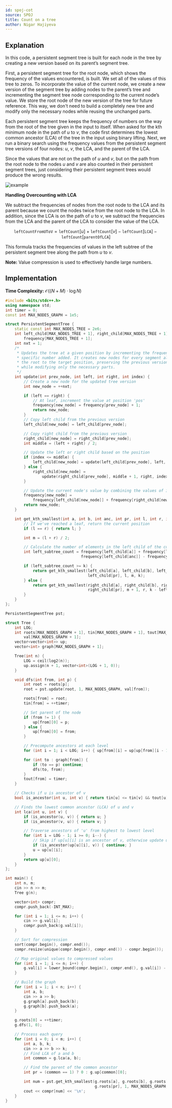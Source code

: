 ```yaml
---
id: spoj-cot
source: SPOJ
title: Count on a tree
author: Nigar Hajiyeva
---
```

## Explanation


In this code, a persistent segment tree is built for each node in the tree by creating a new version based on its parent’s segment tree.

First, a persistent segment tree for the root node, which shows the frequency of the values encountered, is built. We set all of the values of this tree to zeros. To incorporate the value of the current node, we create a new version of the segment tree by adding nodes to the parent’s tree and incrementing the segment tree node corresponding to the current node’s value. We store the root node of the new version of the tree for future reference. This way, we don't need to build a completely new tree and modify only the necessary nodes while reusing the unchanged parts.

Each persistent segment tree keeps the frequency of numbers on the way from the root of the tree given in the input to itself. When asked for the kth minimum node in the path of $u$ to $v$, the code first determines the lowest common ancestor (LCA) of the tree in the input using binary lifting. Next, we run a binary search using the frequency values from the persistent segment tree versions of four nodes: $u$, $v$, the LCA, and the parent of the LCA.

Since the values that are not on the path of $u$ and $v$, but on the path from the root node to the nodes $u$ and $v$ are also counted in their persistent segment trees, just considering their persistent segment trees would produce the wrong results.

![example](spoj-cot/example.png)

**Handling Overcounting with LCA**

We subtract the frequencies of nodes from the root node to the LCA and its parent because we count the nodes twice from the root node to the LCA. In addition, since the LCA is on the path of $u$ to $v$, we subtract the frequencies from the LCA and the parent of the LCA to consider the value of the LCA.

$$
\texttt{leftCountFromUToV} = \texttt{leftCount}[\texttt{$u$}]+\texttt{leftCount}[\texttt{$v$}]−\texttt{leftCount}[\texttt{LCA}]−\texttt{leftCount}[\texttt{parentOfLCA}]
$$

This formula tracks the frequencies of values in the left subtree of the persistent segment tree along the path from $u$ to $v$.


**Note:**
Value compression is used to effectively handle large numbers.

## Implementation

**Time Complexity:** $\mathcal{O}((N+M) \cdot \log{N})$

<LanguageSection>
<CPPSection>

```cpp
#include <bits/stdc++.h>
using namespace std;
int timer = 0;
const int MAX_NODES_GRAPH = 1e5;

struct PersistentSegmentTree {
	static const int MAX_NODES_TREE = 2e6;
	int left_child[MAX_NODES_TREE + 1], right_child[MAX_NODES_TREE + 1],
	    frequency[MAX_NODES_TREE + 1];
	int nxt = 1;
	/*
	 * Updates the tree at a given position by incrementing the frequency of the
	 * specific number added. It creates new nodes for every segment along the path from
	 * the root to the target position, preserving the previous version of the tree
	 * while modifying only the necessary parts.
	 */
	int update(int prev_node, int left, int right, int index) {
		// Create a new node for the updated tree version
		int new_node = ++nxt;

		if (left == right) {
			// At leaf, increment the value at position 'pos'
			frequency[new_node] = frequency[prev_node] + 1;
			return new_node;
		}
		// Copy left child from the previous version
		left_child[new_node] = left_child[prev_node];

		// Copy right child from the previous version
		right_child[new_node] = right_child[prev_node];
		int middle = (left + right) / 2;

		// Update the left or right child based on the position
		if (index <= middle) {
			left_child[new_node] = update(left_child[prev_node], left, middle, index);
		} else {
			right_child[new_node] =
			    update(right_child[prev_node], middle + 1, right, index);
		}

		// Update the current node's value by combining the values of its children
		frequency[new_node] =
		    frequency[left_child[new_node]] + frequency[right_child[new_node]];
		return new_node;
	}

	int get_kth_smallest(int a, int b, int anc, int pr, int l, int r, int k) {
		// If we've reached a leaf, return the current position
		if (l == r) { return l; }

		int m = (l + r) / 2;

		// Calculate the number of elements in the left child of the current range
		int left_subtree_count = frequency[left_child[a]] + frequency[left_child[b]] -
		                         frequency[left_child[anc]] - frequency[left_child[pr]];

		if (left_subtree_count >= k) {
			return get_kth_smallest(left_child[a], left_child[b], left_child[anc],
			                        left_child[pr], l, m, k);
		} else {
			return get_kth_smallest(right_child[a], right_child[b], right_child[anc],
			                        right_child[pr], m + 1, r, k - left_subtree_count);
		}
	}
};

PersistentSegmentTree pst;

struct Tree {
	int LOG;
	int roots[MAX_NODES_GRAPH + 1], tin[MAX_NODES_GRAPH + 1], tout[MAX_NODES_GRAPH + 1],
	    val[MAX_NODES_GRAPH + 1];
	vector<vector<int>> up;
	vector<int> graph[MAX_NODES_GRAPH + 1];

	Tree(int n) {
		LOG = ceil(log2(n));
		up.assign(n + 1, vector<int>(LOG + 1, 0));
	}

	void dfs(int from, int p) {
		int root = roots[p];
		root = pst.update(root, 1, MAX_NODES_GRAPH, val[from]);

		roots[from] = root;
		tin[from] = ++timer;

		// Set parent of the node
		if (from != 1) {
			up[from][0] = p;
		} else {
			up[from][0] = from;
		}

		// Precompute ancestors at each level
		for (int i = 1; i < LOG; i++) { up[from][i] = up[up[from][i - 1]][i - 1]; }

		for (int to : graph[from]) {
			if (to == p) continue;
			dfs(to, from);
		}
		tout[from] = timer;
	}

	// Checks if u is ancestor of v
	bool is_ancestor(int u, int v) { return tin[u] <= tin[v] && tout[u] >= tout[v]; }

	// Finds the lowest common ancestor (LCA) of u and v
	int lca(int u, int v) {
		if (is_ancestor(u, v)) { return u; }
		if (is_ancestor(v, u)) { return v; }

		// Traverse ancestors of 'u' from highest to lowest level
		for (int i = LOG - 1; i >= 0; i--) {
			// Skip if up[u][i] is an ancestor of v, otherwise update u
			if (is_ancestor(up[u][i], v)) { continue; }
			u = up[u][i];
		}
		return up[u][0];
	}
};

int main() {
	int n, m;
	cin >> n >> m;
	Tree g(n);

	vector<int> compr;
	compr.push_back(-INT_MAX);

	for (int i = 1; i <= n; i++) {
		cin >> g.val[i];
		compr.push_back(g.val[i]);
	}

	// Sort for compression
	sort(compr.begin(), compr.end());
	compr.resize(unique(compr.begin(), compr.end()) - compr.begin());

	// Map original values to compressed values
	for (int i = 1; i <= n; i++) {
		g.val[i] = lower_bound(compr.begin(), compr.end(), g.val[i]) - compr.begin();
	}

	// Build the graph
	for (int i = 1; i < n; i++) {
		int a, b;
		cin >> a >> b;
		g.graph[a].push_back(b);
		g.graph[b].push_back(a);
	}

	g.roots[0] = ++timer;
	g.dfs(1, 0);

	// Process each query
	for (int i = 0; i < m; i++) {
		int a, b, k;
		cin >> a >> b >> k;
		// Find LCA of a and b
		int common = g.lca(a, b);

		// Find the parent of the common ancestor
		int pr = (common == 1) ? 0 : g.up[common][0];

		int num = pst.get_kth_smallest(g.roots[a], g.roots[b], g.roots[common],
		                               g.roots[pr], 1, MAX_NODES_GRAPH, k);
		cout << compr[num] << '\n';
	}
}
```

</CPPSection>
</LanguageSection>
